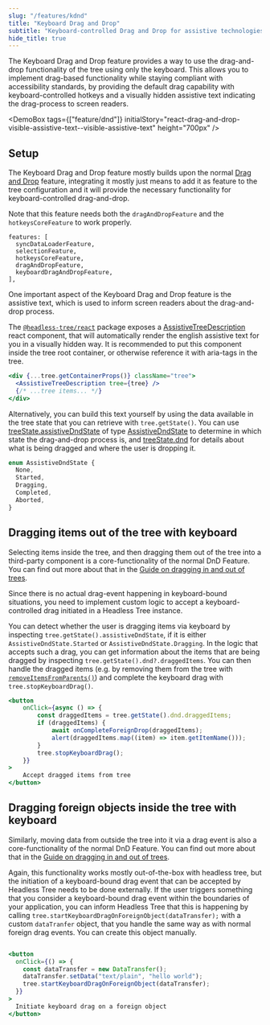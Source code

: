 ```yaml
---
slug: "/features/kdnd"
title: "Keyboard Drag and Drop"
subtitle: "Keyboard-controlled Drag and Drop for assistive technologies"
hide_title: true
---
```



<FeaturePageHeader
    title="Keyboard Drag and Drop"
    subtitle="Keyboard-controlled Drag and Drop for assistive technologies"
    feature="keyboard-drag-and-drop"
/>

The Keyboard Drag and Drop feature provides a way to use the drag-and-drop functionality of the tree using only the keyboard.
This allows you to implement drag-based functionality while staying compliant with accessibility standards, by providing
the default drag capability with keyboard-controlled hotkeys and a visually hidden assistive text indicating the drag-process
to screen readers.

<DemoBox tags={["feature/dnd"]} initialStory="react-drag-and-drop-visible-assistive-text--visible-assistive-text" height="700px" />

## Setup

The Keyboard Drag and Drop feature mostly builds upon the normal [Drag and Drop](/features/dnd) feature, integrating
it mostly just means to add it as feature to the tree configuration and it will provide the necessary functionality
for keyboard-controlled drag-and-drop.

Note that this feature needs both the `dragAndDropFeature` and the `hotkeysCoreFeature` to work properly.

```
features: [
  syncDataLoaderFeature,
  selectionFeature,
  hotkeysCoreFeature,
  dragAndDropFeature,
  keyboardDragAndDropFeature,
],
```

One important aspect of the Keyboard Drag and Drop feature is the assistive text, which is used to inform screen readers
about the drag-and-drop process.

The [`@headless-tree/react`](/api/react) package exposes a [AssistiveTreeDescription](/api/react/function/AssistiveTreeDescription)
react component, that will automatically render the english assistive text for you in a visually hidden way. It
is recommended to put this component inside the tree root container, or otherwise reference it with aria-tags
in the tree.

```jsx
<div {...tree.getContainerProps()} className="tree">
  <AssistiveTreeDescription tree={tree} />
  {/* ...tree items... */}
</div>
````

Alternatively, you can build this text yourself by using the data available in the tree state that you can retrieve
with `tree.getState()`. You can use [treeState.assistiveDndState](/api/core/interface/TreeState#assistiveDndState)
of type [AssistiveDndState](/api/core/enum/AssistiveDndState) to determine in which state the drag-and-drop process is,
and [treeState.dnd](/api/core/interface/TreeState#dnd) for details about what is being dragged and where the user
is dropping it.

```ts
enum AssistiveDndState {
  None,
  Started,
  Dragging,
  Completed,
  Aborted,
}
```

## Dragging items out of the tree with keyboard

Selecting items inside the tree, and then dragging them out of the tree into a third-party component
is a core-functionality of the normal DnD Feature. You can find out more about that in the
[Guide on dragging in and out of trees](/dnd/foreign-dnd#dragging-tree-items-out-of-tree).

Since there is no actual drag-event happening in keyboard-bound situations, you need to implement
custom logic to accept a keyboard-controlled drag initiated in a Headless Tree instance.

You can detect whether the user is dragging items via keyboard by inspecting `tree.getState().assistiveDndState`,
if it is either `AssistiveDndState.Started` or `AssistiveDndState.Dragging`. In the logic that accepts such
a drag, you can get information about the items that are being dragged by inspecting `tree.getState().dnd?.draggedItems`.
You can then handle the dragged items (e.g. by removing them from the tree with [`removeItemsFromParents()`](/api/core/function/removeItemsFromParents))
and complete the keyboard drag with `tree.stopKeyboardDrag()`.

```jsx
<button
    onClick={async () => {
        const draggedItems = tree.getState().dnd.draggedItems;
        if (draggedItems) {
            await onCompleteForeignDrop(draggedItems);
            alert(draggedItems.map((item) => item.getItemName()));
        }
        tree.stopKeyboardDrag();
    }}
>
    Accept dragged items from tree
</button>
```

## Dragging foreign objects inside the tree with keyboard

Similarly, moving data from outside the tree into it via a drag event
is also a core-functionality of the normal DnD Feature. You can find out more about that in the
[Guide on dragging in and out of trees](/dnd/foreign-dnd#dragging-foreign-objects-inside-of-tree).

Again, this functionality works mostly out-of-the-box with headless tree, but the initiation of a keyboard-bound
drag event that can be accepted by Headless Tree needs to be done externally. If the user triggers something
that you consider a keyboard-bound drag event within the boundaries of your application, you can inform Headless
Tree that this is happening by calling `tree.startKeyboardDragOnForeignObject(dataTransfer);` with a custom
`dataTranfer` object, that you handle the same way as with normal foreign drag events. You can create this object
manually.

```jsx

<button
  onClick={() => {
    const dataTransfer = new DataTransfer();
    dataTransfer.setData("text/plain", "hello world");
    tree.startKeyboardDragOnForeignObject(dataTransfer);
  }}
>
  Initiate keyboard drag on a foreign object
</button>
```